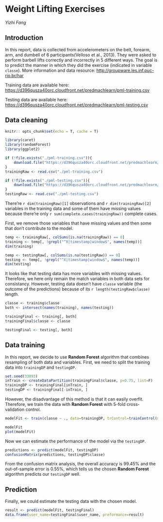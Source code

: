 Weight Lifting Exercises
==============================================

*Yizhi Fang*

## Introduction

In this report, data is collected from accelerometers on the belt, forearm, arm, and dumbell of 6 participants(Velloso et al., 2013). They were asked to perform barbell lifts correctly and incorrectly in 5 different ways. The goal is to predict the manner in which they did the exercise (indicated in variable ```classe```). More information and data resource: <http://groupware.les.inf.puc-rio.br/har>

Training data are available here: <https://d396qusza40orc.cloudfront.net/predmachlearn/pml-training.csv>

Testing data are available here: <https://d396qusza40orc.cloudfront.net/predmachlearn/pml-testing.csv>

## Data cleaning

```r
knitr:: opts_chunk$set(echo = T, cache = T)
```

```r
library(caret)
library(randomForest)
library(ggplot2)
```

```r
if (!file.exists("./pml-training.csv")){
    download.file("https://d396qusza40orc.cloudfront.net/predmachlearn/pml-training.csv", destfile="./pml-training.csv", method="curl")
}
trainingRaw <- read.csv("./pml-training.csv")

if (!file.exists("./pml-testing.csv")){
    download.file("https://d396qusza40orc.cloudfront.net/predmachlearn/pml-testing.csv", destfile="./pml-testing.csv", method="curl")
}
testingRaw <- read.csv("./pml-testing.csv")
```

There're `r dim(trainingRaw)[1]` observations and `r dim(trainingRaw)[2]` variables in the training data and some of them have missing values because there're only `r sum(complete.cases(trainingRaw))` complete cases.

First, we remove those variables that have missing values and then some that don't contribute to the model.

```r
temp <- trainingRaw[, colSums(is.na(trainingRaw)) == 0]
training <- temp[, !grepl("^X|timestamp|window$", names(temp))]
dim(training)

temp <- testingRaw[, colSums(is.na(testingRaw)) == 0]
testing <- temp[, !grepl("^X|timestamp|window$", names(temp))]
dim(testing)
```

It looks like that testing data has more variables with missing values. Therefore, we here only remain the match variables in both data sets for consistancy. However, testing data doesn't have ```classe``` variable (the outcome of the predictions) because of its `r length(testingRaw$classe)` length.

```r
classe <- training$classe
both <- intersect(names(training), names(testing))

trainingFinal <- training[, both]
trainingFinal$classe <- classe

testingFinal <- testing[, both]
```

## Data training

In this report, we decide to use **Random Forest** algorithm that combines resampling of both data and variables. First, we need to split the training data into ```trainingDP``` and ```testingDP```.

```r
set.seed(33893)
inTrain <- createDataPartition(trainingFinal$classe, p=0.75, list=F)
trainingDP <- trainingFinal[inTrain, ]
testingDP <- trainingFinal[-inTrain, ]
```

However, the disadvantage of this method is that it can easily overfit. Therefore, we train the data with **Random Forest** with 5-fold cross-validation control.

```r
modelFit <- train(classe ~ ., data=trainingDP, trControl=trainControl(method="cv", 5), method="rf", ntree=200)

modelFit
plot(modelFit)
```

Now we can estimate the performance of the model via the ```testingDP```.

```r
predictions <- predict(modelFit, testingDP)
confusionMatrix(predictions, testingDP$classe)
```

From the confusion matrix analysis, the overall accuracy is 99.45% and the out-of-sample error is 0.55%, which tells us the chosen **Random Forest** algorithm predicts our ```testingDP``` well.

## Prediction

Finally, we could estimate the testing data with the chosen model.

```r
result <- predict(modelFit, testingFinal)
data.frame(user_name=testingFinal$user_name, preformance=result)
```